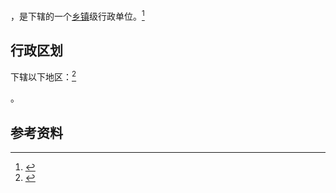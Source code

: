 {{中国乡级行政区|65/31/23/100/000}}

'''{{PAGENAMEBASE}}'''，是{{PRC admin/fullname|65/31/23/100/000|3}}下辖的一个[[乡镇|乡镇]]级行政单位。<ref>{{PRC admin/ref sgc|{{PRC admin/parent|65/31/23/100/000}}}}</ref>

== 行政区划 ==

{{PAGENAMEBASE}}下辖以下地区：<ref>{{PRC admin/ref sgc|65/31/23/100/000}}</ref>

{{PRC admin/children|65/31/23/100/000}}。

== 参考资料 ==

{{reflist}}

{{行政区划小作品}}
{{PRC admin/navcat|65/31/23/100/000}}